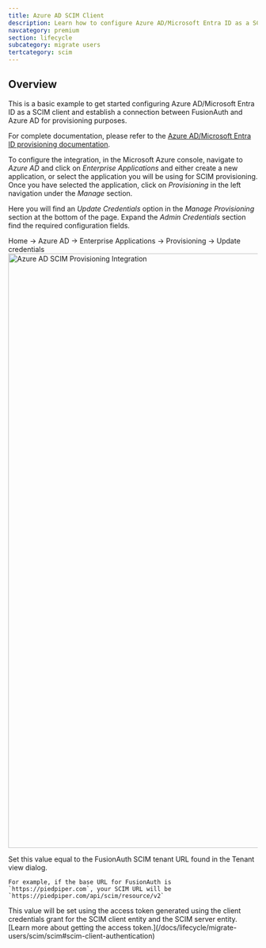 ```yaml
---
title: Azure AD SCIM Client
description: Learn how to configure Azure AD/Microsoft Entra ID as a SCIM client.
navcategory: premium
section: lifecycle
subcategory: migrate users
tertcategory: scim
---
```


## Overview

This is a basic example to get started configuring Azure AD/Microsoft Entra ID as a SCIM client and establish a connection between FusionAuth and Azure AD for provisioning purposes.

For complete documentation, please refer to the [Azure AD/Microsoft Entra ID provisioning documentation](https://learn.microsoft.com/en-us/entra/identity/app-provisioning/user-provisioning).

<AzureAside />

To configure the integration, in the Microsoft Azure console, navigate to *Azure AD* and click on *Enterprise Applications* and either create a new application, or select the application you will be using for SCIM provisioning. Once you have selected the application, click on *Provisioning* in the left navigation under the *Manage* section.

Here you will find an *Update Credentials* option in the *Manage Provisioning* section at the bottom of the page. Expand the *Admin Credentials* section find the required configuration fields.

<Breadcrumb>Home -> Azure AD -> Enterprise Applications -> Provisioning -> Update credentials</Breadcrumb>
<img src="/img/docs/lifecycle/migrate-users/scim/azure-ad-scim-client-credentials.png" alt="Azure AD SCIM Provisioning Integration" width="1200" role="bottom-cropped" />

<APIBlock>
  <APIField name="Tenant URL">
    Set this value equal to the FusionAuth SCIM tenant URL found in the Tenant view dialog.

    For example, if the base URL for FusionAuth is `https://piedpiper.com`, your SCIM URL will be `https://piedpiper.com/api/scim/resource/v2`
  </APIField>
  <APIField name="Secret Token">
    This value will be set using the access token generated using the client credentials grant for the SCIM client entity and the SCIM server entity. [Learn more about getting the access token.](/docs/lifecycle/migrate-users/scim/scim#scim-client-authentication)
  </APIField>
</APIBlock>

